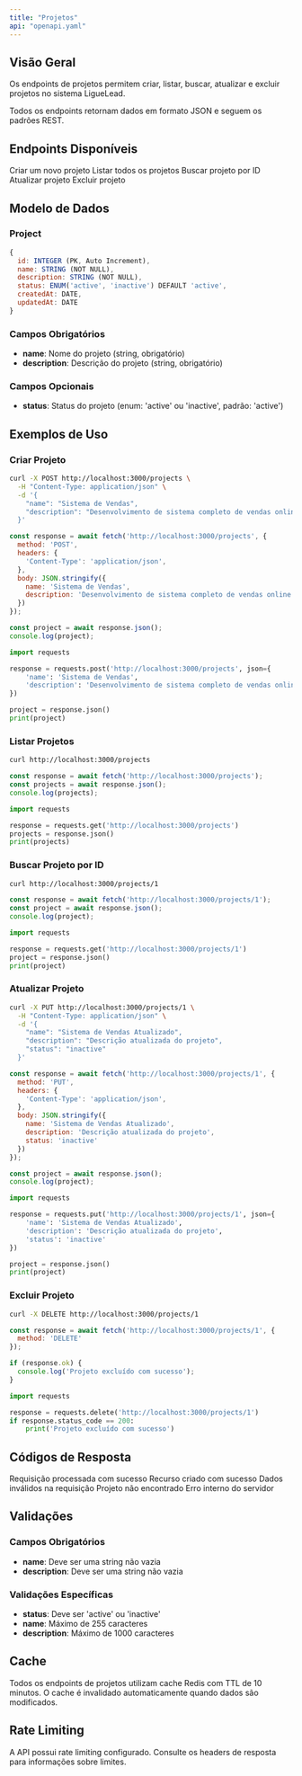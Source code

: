 ```yaml
---
title: "Projetos"
api: "openapi.yaml"
---
```


## Visão Geral

Os endpoints de projetos permitem criar, listar, buscar, atualizar e excluir projetos no sistema LigueLead.

<Note>
Todos os endpoints retornam dados em formato JSON e seguem os padrões REST.
</Note>

## Endpoints Disponíveis

<CardGroup cols={2}>
  <Card title="POST /projects" icon="plus">
    Criar um novo projeto
  </Card>
  <Card title="GET /projects" icon="list">
    Listar todos os projetos
  </Card>
  <Card title="GET /projects/:id" icon="magnifying-glass">
    Buscar projeto por ID
  </Card>
  <Card title="PUT /projects/:id" icon="pen">
    Atualizar projeto
  </Card>
  <Card title="DELETE /projects/:id" icon="trash">
    Excluir projeto
  </Card>
</CardGroup>

## Modelo de Dados

### Project

```javascript
{
  id: INTEGER (PK, Auto Increment),
  name: STRING (NOT NULL),
  description: STRING (NOT NULL),
  status: ENUM('active', 'inactive') DEFAULT 'active',
  createdAt: DATE,
  updatedAt: DATE
}
```

### Campos Obrigatórios

- **name**: Nome do projeto (string, obrigatório)
- **description**: Descrição do projeto (string, obrigatório)

### Campos Opcionais

- **status**: Status do projeto (enum: 'active' ou 'inactive', padrão: 'active')

## Exemplos de Uso

### Criar Projeto

<CodeGroup>

```bash cURL
curl -X POST http://localhost:3000/projects \
  -H "Content-Type: application/json" \
  -d '{
    "name": "Sistema de Vendas",
    "description": "Desenvolvimento de sistema completo de vendas online"
  }'
```

```javascript JavaScript
const response = await fetch('http://localhost:3000/projects', {
  method: 'POST',
  headers: {
    'Content-Type': 'application/json',
  },
  body: JSON.stringify({
    name: 'Sistema de Vendas',
    description: 'Desenvolvimento de sistema completo de vendas online'
  })
});

const project = await response.json();
console.log(project);
```

```python Python
import requests

response = requests.post('http://localhost:3000/projects', json={
    'name': 'Sistema de Vendas',
    'description': 'Desenvolvimento de sistema completo de vendas online'
})

project = response.json()
print(project)
```

</CodeGroup>

### Listar Projetos

<CodeGroup>

```bash cURL
curl http://localhost:3000/projects
```

```javascript JavaScript
const response = await fetch('http://localhost:3000/projects');
const projects = await response.json();
console.log(projects);
```

```python Python
import requests

response = requests.get('http://localhost:3000/projects')
projects = response.json()
print(projects)
```

</CodeGroup>

### Buscar Projeto por ID

<CodeGroup>

```bash cURL
curl http://localhost:3000/projects/1
```

```javascript JavaScript
const response = await fetch('http://localhost:3000/projects/1');
const project = await response.json();
console.log(project);
```

```python Python
import requests

response = requests.get('http://localhost:3000/projects/1')
project = response.json()
print(project)
```

</CodeGroup>

### Atualizar Projeto

<CodeGroup>

```bash cURL
curl -X PUT http://localhost:3000/projects/1 \
  -H "Content-Type: application/json" \
  -d '{
    "name": "Sistema de Vendas Atualizado",
    "description": "Descrição atualizada do projeto",
    "status": "inactive"
  }'
```

```javascript JavaScript
const response = await fetch('http://localhost:3000/projects/1', {
  method: 'PUT',
  headers: {
    'Content-Type': 'application/json',
  },
  body: JSON.stringify({
    name: 'Sistema de Vendas Atualizado',
    description: 'Descrição atualizada do projeto',
    status: 'inactive'
  })
});

const project = await response.json();
console.log(project);
```

```python Python
import requests

response = requests.put('http://localhost:3000/projects/1', json={
    'name': 'Sistema de Vendas Atualizado',
    'description': 'Descrição atualizada do projeto',
    'status': 'inactive'
})

project = response.json()
print(project)
```

</CodeGroup>

### Excluir Projeto

<CodeGroup>

```bash cURL
curl -X DELETE http://localhost:3000/projects/1
```

```javascript JavaScript
const response = await fetch('http://localhost:3000/projects/1', {
  method: 'DELETE'
});

if (response.ok) {
  console.log('Projeto excluído com sucesso');
}
```

```python Python
import requests

response = requests.delete('http://localhost:3000/projects/1')
if response.status_code == 200:
    print('Projeto excluído com sucesso')
```

</CodeGroup>

## Códigos de Resposta

<CardGroup cols={2}>
  <Card title="200 OK" icon="check">
    Requisição processada com sucesso
  </Card>
  <Card title="201 Created" icon="plus">
    Recurso criado com sucesso
  </Card>
  <Card title="400 Bad Request" icon="exclamation-triangle">
    Dados inválidos na requisição
  </Card>
  <Card title="404 Not Found" icon="magnifying-glass">
    Projeto não encontrado
  </Card>
  <Card title="500 Internal Server Error" icon="server">
    Erro interno do servidor
  </Card>
</CardGroup>

## Validações

### Campos Obrigatórios

- **name**: Deve ser uma string não vazia
- **description**: Deve ser uma string não vazia

### Validações Específicas

- **status**: Deve ser 'active' ou 'inactive'
- **name**: Máximo de 255 caracteres
- **description**: Máximo de 1000 caracteres

## Cache

<Note>
Todos os endpoints de projetos utilizam cache Redis com TTL de 10 minutos. O cache é invalidado automaticamente quando dados são modificados.
</Note>

## Rate Limiting

<Warning>
A API possui rate limiting configurado. Consulte os headers de resposta para informações sobre limites.
</Warning>
